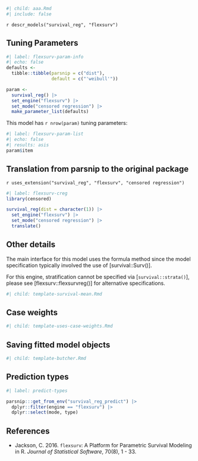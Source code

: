 ```r
#| child: aaa.Rmd
#| include: false
```

`r descr_models("survival_reg", "flexsurv")`

## Tuning Parameters

```r
#| label: flexsurv-param-info
#| echo: false
defaults <- 
  tibble::tibble(parsnip = c("dist"),
                 default = c("'weibull'"))

param <-
  survival_reg() |>
  set_engine("flexsurv") |>
  set_mode("censored regression") |>
  make_parameter_list(defaults)
```

This model has `r nrow(param)` tuning parameters:

```r
#| label: flexsurv-param-list
#| echo: false
#| results: asis
param$item
```

## Translation from parsnip to the original package

`r uses_extension("survival_reg", "flexsurv", "censored regression")`

```r
#| label: flexsurv-creg
library(censored)

survival_reg(dist = character(1)) |> 
  set_engine("flexsurv") |> 
  set_mode("censored regression") |> 
  translate()
```

## Other details

The main interface for this model uses the formula method since the model specification typically involved the use of [survival::Surv()]. 

For this engine, stratification cannot be specified via [`survival::strata()`], please see [flexsurv::flexsurvreg()] for alternative specifications.

```r
#| child: template-survival-mean.Rmd
```

## Case weights

```r
#| child: template-uses-case-weights.Rmd
```

## Saving fitted model objects

```r
#| child: template-butcher.Rmd
```

## Prediction types

```r
#| label: predict-types

parsnip:::get_from_env("survival_reg_predict") |>
  dplyr::filter(engine == "flexsurv") |>
  dplyr::select(mode, type)

```

## References

- Jackson, C. 2016. `flexsurv`: A Platform for Parametric Survival  Modeling in R. _Journal of Statistical Software_, 70(8), 1 - 33.
